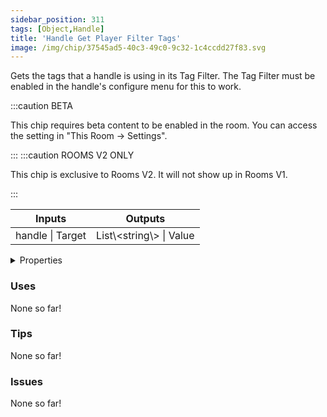 ```yaml
---
sidebar_position: 311
tags: [Object,Handle]
title: 'Handle Get Player Filter Tags'
image: /img/chip/37545ad5-40c3-49c0-9c32-1c4ccdd27f83.svg
---
```


Gets the tags that a handle is using in its Tag Filter. The Tag Filter must be enabled in the handle's configure menu for this to work.

:::caution BETA

This chip requires beta content to be enabled in the room. You can access the setting in "This Room -> Settings".

:::
:::caution ROOMS V2 ONLY

This chip is exclusive to Rooms V2. It will not show up in Rooms V1.

:::


<IChip uuid="37545ad5-40c3-49c0-9c32-1c4ccdd27f83"/>

<table><thead><tr><th>Inputs</th><th>Outputs</th></tr></thead><tbody><tr><td>handle | Target</td><td>List\&lt;string\&gt; | Value</td></tr></tbody></table>

<details>
  <summary>Properties</summary>
  <div>
    <div>
    <table>
      <tbody>
        <tr>
          <td>Is beta required?</td>
          <td>Yes</td>
        </tr>
        <tr>
          <td>Is chip a trolling risk?</td>
          <td>No</td>
        </tr>
        <tr>
          <td>Is chip a role assignment risk?</td>
          <td>No</td>
        </tr>
        <tr>
          <td>Chip UUID</td>
          <td>37545ad5-40c3-49c0-9c32-1c4ccdd27f83</td>
        </tr>
        <tr>
          <td>Room availability</td>
          <td>Rooms V2 only</td>
        </tr>
      </tbody>
    </table>
    </div>
  </div>
</details>

### Uses

None so far!

### Tips

None so far!

### Issues

None so far!